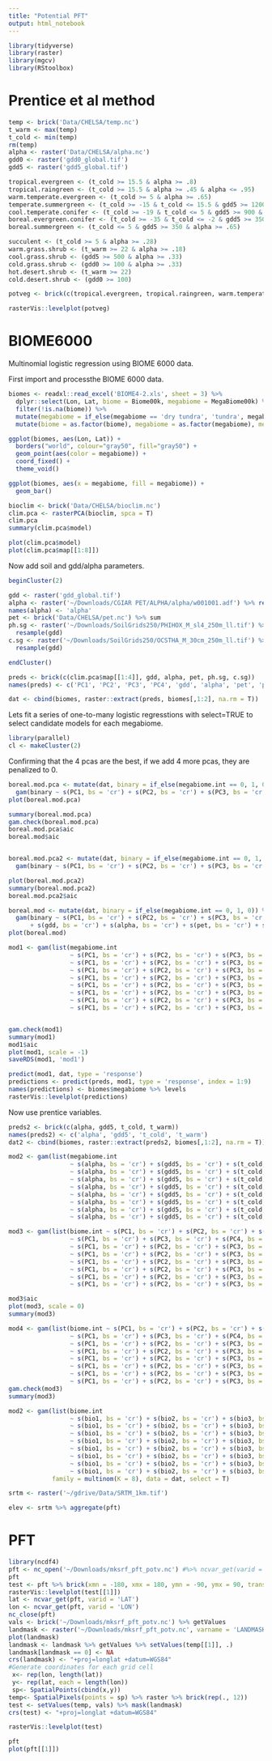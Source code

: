 ```yaml
---
title: "Potential PFT"
output: html_notebook
---
```


```r
library(tidyverse)
library(raster)
library(mgcv)
library(RStoolbox)
```

# Prentice et al method


```r
temp <- brick('Data/CHELSA/temp.nc')
t_warm <- max(temp)
t_cold <- min(temp)
rm(temp)
alpha <- raster('Data/CHELSA/alpha.nc')
gdd0 <- raster('gdd0_global.tif')
gdd5 <- raster('gdd5_global.tif')
```


```r
tropical.evergreen <- (t_cold >= 15.5 & alpha >= .8)
tropical.raingreen <- (t_cold >= 15.5 & alpha >= .45 & alpha <= .95)
warm.temperate.evergreen <- (t_cold >= 5 & alpha >= .65)
temperate.summergreen <- (t_cold >= -15 & t_cold <= 15.5 & gdd5 >= 1200 & alpha >= .65)
cool.temperate.conifer <- (t_cold >= -19 & t_cold <= 5 & gdd5 >= 900 & alpha >= .65)
boreal.evergreen.conifer <- (t_cold >= -35 & t_cold <= -2 & gdd5 >= 350 & alpha >= .75)
boreal.summergreen <- (t_cold <= 5 & gdd5 >= 350 & alpha >= .65)

succulent <- (t_cold >= 5 & alpha >= .28)
warm.grass.shrub <- (t_warm >= 22 & alpha >= .18)
cool.grass.shrub <- (gdd5 >= 500 & alpha >= .33)
cold.grass.shrub <- (gdd0 >= 100 & alpha >= .33)
hot.desert.shrub <- (t_warm >= 22)
cold.desert.shrub <- (gdd0 >= 100)
```

```r
potveg <- brick(c(tropical.evergreen, tropical.raingreen, warm.temperate.evergreen, temperate.summergreen, cool.temperate.conifer, boreal.evergreen.conifer, boreal.summergreen, succulent, warm.grass.shrub, cool.grass.shrub, cold.grass.shrub, hot.desert.shrub, cold.desert.shrub))

rasterVis::levelplot(potveg)
```


# BIOME6000

Multinomial logistic regression using BIOME 6000 data.

First import and processthe BIOME 6000 data.
```r
biomes <- readxl::read_excel('BIOME4-2.xls', sheet = 3) %>% 
  dplyr::select(Lon, Lat, biome = Biome00k, megabiome = MegaBiome00k) %>%
  filter(!is.na(biome)) %>%
  mutate(megabiome = if_else(megabiome == 'dry tundra', 'tundra', megabiome)) %>%
  mutate(biome = as.factor(biome), megabiome = as.factor(megabiome), megabiome.int = as.numeric(megabiome) - 1)

ggplot(biomes, aes(Lon, Lat)) +
  borders("world", colour="gray50", fill="gray50") +
  geom_point(aes(color = megabiome)) +
  coord_fixed() +
  theme_void()

ggplot(biomes, aes(x = megabiome, fill = megabiome)) +
  geom_bar()
```

```r
bioclim <- brick('Data/CHELSA/bioclim.nc')
clim.pca <- rasterPCA(bioclim, spca = T)
clim.pca
summary(clim.pca$model)

plot(clim.pca$model)
plot(clim.pca$map[[1:8]])
```

Now add soil and gdd/alpha parameters.
```r
beginCluster(2)

gdd <- raster('gdd_global.tif')
alpha <- raster('~/Downloads/CGIAR PET/ALPHA/alpha/w001001.adf') %>% resample(gdd)
names(alpha) <- 'alpha'
pet <- brick('Data/CHELSA/pet.nc') %>% sum
ph.sg <- raster('~/Downloads/SoilGrids250/PHIHOX_M_sl4_250m_ll.tif') %>%
  resample(gdd)
c.sg <- raster('~/Downloads/SoilGrids250/OCSTHA_M_30cm_250m_ll.tif') %>%
  resample(gdd)

endCluster()
```

```r
preds <- brick(c(clim.pca$map[[1:4]], gdd, alpha, pet, ph.sg, c.sg))
names(preds) <- c('PC1', 'PC2', 'PC3', 'PC4', 'gdd', 'alpha', 'pet', 'ph', 'carbon')

dat <- cbind(biomes, raster::extract(preds, biomes[,1:2], na.rm = T))
```

Lets fit a series of one-to-many logistic regresstions with select=TRUE to select candidate models for each megabiome.
```r
library(parallel)
cl <- makeCluster(2)


```


Confirming that the 4 pcas are the best, if we add 4 more pcas, they are penalized to 0.
```r
boreal.mod.pca <- mutate(dat, binary = if_else(megabiome.int == 0, 1, 0)) %>%
  gam(binary ~ s(PC1, bs = 'cr') + s(PC2, bs = 'cr') + s(PC3, bs = 'cr') + s(PC4, bs = 'cr'), data = ., method = 'REML', select = T, family = binomial, cluster = cl)
plot(boreal.mod.pca)

summary(boreal.mod.pca)
gam.check(boreal.mod.pca)
boreal.mod.pca$aic
boreal.mod$aic


boreal.mod.pca2 <- mutate(dat, binary = if_else(megabiome.int == 0, 1, 0)) %>%
  gam(binary ~ s(PC1, bs = 'cr') + s(PC2, bs = 'cr') + s(PC3, bs = 'cr') + s(PC4, bs = 'cr') + s(PC5, bs = 'cr') + s(PC6, bs = 'cr') + s(PC7, bs = 'cr') + s(PC8, bs = 'cr'), data = ., method = 'REML', select = T, family = binomial, cluster = cl)

plot(boreal.mod.pca2)
summary(boreal.mod.pca2)
boreal.mod.pca2$aic
```

```r
boreal.mod <- mutate(dat, binary = if_else(megabiome.int == 0, 1, 0)) %>%
  gam(binary ~ s(PC1, bs = 'cr') + s(PC2, bs = 'cr') + s(PC3, bs = 'cr') + s(PC4, bs = 'cr')
      + s(gdd, bs = 'cr') + s(alpha, bs = 'cr') + s(pet, bs = 'cr') + s(ph, bs = 'cr') + s(carbon, bs = 'cr'), data = ., method = 'REML', select = T, family = binomial, cluster = cl)
plot(boreal.mod)
```


```r
mod1 <- gam(list(megabiome.int 
                 ~ s(PC1, bs = 'cr') + s(PC2, bs = 'cr') + s(PC3, bs = 'cr') + s(PC4, bs = 'cr'),
                 ~ s(PC1, bs = 'cr') + s(PC2, bs = 'cr') + s(PC3, bs = 'cr') + s(PC4, bs = 'cr'),
                 ~ s(PC1, bs = 'cr') + s(PC2, bs = 'cr') + s(PC3, bs = 'cr') + s(PC4, bs = 'cr'),
                 ~ s(PC1, bs = 'cr') + s(PC2, bs = 'cr') + s(PC3, bs = 'cr') + s(PC4, bs = 'cr'),
                 ~ s(PC1, bs = 'cr') + s(PC2, bs = 'cr') + s(PC3, bs = 'cr') + s(PC4, bs = 'cr'),
                 ~ s(PC1, bs = 'cr') + s(PC2, bs = 'cr') + s(PC3, bs = 'cr') + s(PC4, bs = 'cr'),
                 ~ s(PC1, bs = 'cr') + s(PC2, bs = 'cr') + s(PC3, bs = 'cr') + s(PC4, bs = 'cr'),
                 ~ s(PC1, bs = 'cr') + s(PC2, bs = 'cr') + s(PC3, bs = 'cr') + s(PC4, bs = 'cr')), family = multinom(K = 8), method = 'REML', select = T, data = dat, optimizer = 'perf')


gam.check(mod1)
summary(mod1)
mod1$aic
plot(mod1, scale = -1)
saveRDS(mod1, 'mod1')

predict(mod1, dat, type = 'response')
predictions <- predict(preds, mod1, type = 'response', index = 1:9)
names(predictions) <- biomes$megabiome %>% levels
rasterVis::levelplot(predictions)
```


Now use prentice variables.
```r
preds2 <- brick(c(alpha, gdd5, t_cold, t_warm))
names(preds2) <- c('alpha', 'gdd5', 't_cold', 't_warm')
dat2 <- cbind(biomes, raster::extract(preds2, biomes[,1:2], na.rm = T))

mod2 <- gam(list(megabiome.int 
                 ~ s(alpha, bs = 'cr') + s(gdd5, bs = 'cr') + s(t_cold, bs = 'cr') + s(t_warm, bs = 'cr'),
                 ~ s(alpha, bs = 'cr') + s(gdd5, bs = 'cr') + s(t_cold, bs = 'cr') + s(t_warm, bs = 'cr'),
                 ~ s(alpha, bs = 'cr') + s(gdd5, bs = 'cr') + s(t_cold, bs = 'cr') + s(t_warm, bs = 'cr'),
                 ~ s(alpha, bs = 'cr') + s(gdd5, bs = 'cr') + s(t_cold, bs = 'cr') + s(t_warm, bs = 'cr'),
                 ~ s(alpha, bs = 'cr') + s(gdd5, bs = 'cr') + s(t_cold, bs = 'cr') + s(t_warm, bs = 'cr'),
                 ~ s(alpha, bs = 'cr') + s(gdd5, bs = 'cr') + s(t_cold, bs = 'cr') + s(t_warm, bs = 'cr'),
                 ~ s(alpha, bs = 'cr') + s(gdd5, bs = 'cr') + s(t_cold, bs = 'cr') + s(t_warm, bs = 'cr'),
                 ~ s(alpha, bs = 'cr') + s(gdd5, bs = 'cr') + s(t_cold, bs = 'cr') + s(t_warm, bs = 'cr')), family = multinom(K = 8), method = 'REML', select = F, data = dat2, optimizer = 'perf')

```



```r
mod3 <- gam(list(biome.int ~ s(PC1, bs = 'cr') + s(PC2, bs = 'cr') + s(PC3, bs = 'cr') + s(PC4, bs = 'cr') + s(Lon, Lat, bs = 'sos', k = 100),
                 ~ s(PC1, bs = 'cr') + s(PC3, bs = 'cr') + s(PC4, bs = 'cr') + s(Lon, Lat, bs = 'sos', k = 100),
                 ~ s(PC1, bs = 'cr') + s(PC2, bs = 'cr') + s(PC3, bs = 'cr') + s(PC4, bs = 'cr') + s(Lon, Lat, bs = 'sos', k = 100),
                 ~ s(PC1, bs = 'cr') + s(PC2, bs = 'cr') + s(PC3, bs = 'cr') + s(PC4, bs = 'cr') + s(Lon, Lat, bs = 'sos', k = 100),
                 ~ s(PC1, bs = 'cr') + s(PC2, bs = 'cr') + s(PC3, bs = 'cr') + s(PC4, bs = 'cr') + s(Lon, Lat, bs = 'sos', k = 100),
                 ~ s(PC1, bs = 'cr') + s(PC2, bs = 'cr') + s(PC3, bs = 'cr') + s(Lon, Lat, bs = 'sos', k = 100),
                 ~ s(PC1, bs = 'cr') + s(PC2, bs = 'cr') + s(PC3, bs = 'cr') + s(PC4, bs = 'cr') + s(Lon, Lat, bs = 'sos', k = 100),
                 ~ s(PC1, bs = 'cr') + s(PC2, bs = 'cr') + s(PC3, bs = 'cr') + s(PC4, bs = 'cr') + s(Lon, Lat, bs = 'sos', k = 100)), family = multinom(K = 8), method = 'REML', control = list(nthreads = 4), optimizer = 'perf', data = dat2)

mod3$aic
plot(mod3, scale = 0)
summary(mod3)
```
```r
mod4 <- gam(list(biome.int ~ s(PC1, bs = 'cr') + s(PC2, bs = 'cr') + s(PC3, bs = 'cr') + s(PC4, bs = 'cr'),
                 ~ s(PC1, bs = 'cr') + s(PC3, bs = 'cr') + s(PC4, bs = 'cr'),
                 ~ s(PC1, bs = 'cr') + s(PC2, bs = 'cr') + s(PC3, bs = 'cr'),
                 ~ s(PC1, bs = 'cr') + s(PC2, bs = 'cr') + s(PC3, bs = 'cr'),
                 ~ s(PC1, bs = 'cr') + s(PC2, bs = 'cr') + s(PC3, bs = 'cr'),
                 ~ s(PC1, bs = 'cr') + s(PC2, bs = 'cr') + s(PC3, bs = 'cr'),
                 ~ s(PC1, bs = 'cr') + s(PC2, bs = 'cr') + s(PC3, bs = 'cr'),
                 ~ s(PC1, bs = 'cr') + s(PC2, bs = 'cr') + s(PC3, bs = 'cr') + s(PC4, bs = 'cr')), family = multinom(K = 8), method = 'REML', control = list(nthreads = 4), optimizer = 'perf', data = dat2)
gam.check(mod3)
summary(mod3)
```

```r
mod2 <- gam(list(biome.int 
                 ~ s(bio1, bs = 'cr') + s(bio2, bs = 'cr') + s(bio3, bs = 'cr') + s(bio4, bs = 'cr') + s(bio5, bs = 'cr') + s(bio6, bs = 'cr') + s(bio7, bs = 'cr') + s(bio8, bs = 'cr') + s(bio9, bs = 'cr') + s(bio10, bs = 'cr') + s(bio11, bs = 'cr') + s(bio12, bs = 'cr') + s(bio13, bs = 'cr') + s(bio14, bs = 'cr') + s(bio15, bs = 'cr') + s(bio16, bs = 'cr') + s(bio17, bs = 'cr') + s(bio18, bs = 'cr') + s(bio19, bs = 'cr'),
                 ~ s(bio1, bs = 'cr') + s(bio2, bs = 'cr') + s(bio3, bs = 'cr') + s(bio4, bs = 'cr') + s(bio5, bs = 'cr') + s(bio6, bs = 'cr') + s(bio7, bs = 'cr') + s(bio8, bs = 'cr') + s(bio9, bs = 'cr') + s(bio10, bs = 'cr') + s(bio11, bs = 'cr') + s(bio12, bs = 'cr') + s(bio13, bs = 'cr') + s(bio14, bs = 'cr') + s(bio15, bs = 'cr') + s(bio16, bs = 'cr') + s(bio17, bs = 'cr') + s(bio18, bs = 'cr') + s(bio19, bs = 'cr'),
                 ~ s(bio1, bs = 'cr') + s(bio2, bs = 'cr') + s(bio3, bs = 'cr') + s(bio4, bs = 'cr') + s(bio5, bs = 'cr') + s(bio6, bs = 'cr') + s(bio7, bs = 'cr') + s(bio8, bs = 'cr') + s(bio9, bs = 'cr') + s(bio10, bs = 'cr') + s(bio11, bs = 'cr') + s(bio12, bs = 'cr') + s(bio13, bs = 'cr') + s(bio14, bs = 'cr') + s(bio15, bs = 'cr') + s(bio16, bs = 'cr') + s(bio17, bs = 'cr') + s(bio18, bs = 'cr') + s(bio19, bs = 'cr'),
                 ~ s(bio1, bs = 'cr') + s(bio2, bs = 'cr') + s(bio3, bs = 'cr') + s(bio4, bs = 'cr') + s(bio5, bs = 'cr') + s(bio6, bs = 'cr') + s(bio7, bs = 'cr') + s(bio8, bs = 'cr') + s(bio9, bs = 'cr') + s(bio10, bs = 'cr') + s(bio11, bs = 'cr') + s(bio12, bs = 'cr') + s(bio13, bs = 'cr') + s(bio14, bs = 'cr') + s(bio15, bs = 'cr') + s(bio16, bs = 'cr') + s(bio17, bs = 'cr') + s(bio18, bs = 'cr') + s(bio19, bs = 'cr'),
                 ~ s(bio1, bs = 'cr') + s(bio2, bs = 'cr') + s(bio3, bs = 'cr') + s(bio4, bs = 'cr') + s(bio5, bs = 'cr') + s(bio6, bs = 'cr') + s(bio7, bs = 'cr') + s(bio8, bs = 'cr') + s(bio9, bs = 'cr') + s(bio10, bs = 'cr') + s(bio11, bs = 'cr') + s(bio12, bs = 'cr') + s(bio13, bs = 'cr') + s(bio14, bs = 'cr') + s(bio15, bs = 'cr') + s(bio16, bs = 'cr') + s(bio17, bs = 'cr') + s(bio18, bs = 'cr') + s(bio19, bs = 'cr'),
                 ~ s(bio1, bs = 'cr') + s(bio2, bs = 'cr') + s(bio3, bs = 'cr') + s(bio4, bs = 'cr') + s(bio5, bs = 'cr') + s(bio6, bs = 'cr') + s(bio7, bs = 'cr') + s(bio8, bs = 'cr') + s(bio9, bs = 'cr') + s(bio10, bs = 'cr') + s(bio11, bs = 'cr') + s(bio12, bs = 'cr') + s(bio13, bs = 'cr') + s(bio14, bs = 'cr') + s(bio15, bs = 'cr') + s(bio16, bs = 'cr') + s(bio17, bs = 'cr') + s(bio18, bs = 'cr') + s(bio19, bs = 'cr'),
                 ~ s(bio1, bs = 'cr') + s(bio2, bs = 'cr') + s(bio3, bs = 'cr') + s(bio4, bs = 'cr') + s(bio5, bs = 'cr') + s(bio6, bs = 'cr') + s(bio7, bs = 'cr') + s(bio8, bs = 'cr') + s(bio9, bs = 'cr') + s(bio10, bs = 'cr') + s(bio11, bs = 'cr') + s(bio12, bs = 'cr') + s(bio13, bs = 'cr') + s(bio14, bs = 'cr') + s(bio15, bs = 'cr') + s(bio16, bs = 'cr') + s(bio17, bs = 'cr') + s(bio18, bs = 'cr') + s(bio19, bs = 'cr'),
                 ~ s(bio1, bs = 'cr') + s(bio2, bs = 'cr') + s(bio3, bs = 'cr') + s(bio4, bs = 'cr') + s(bio5, bs = 'cr') + s(bio6, bs = 'cr') + s(bio7, bs = 'cr') + s(bio8, bs = 'cr') + s(bio9, bs = 'cr') + s(bio10, bs = 'cr') + s(bio11, bs = 'cr') + s(bio12, bs = 'cr') + s(bio13, bs = 'cr') + s(bio14, bs = 'cr') + s(bio15, bs = 'cr') + s(bio16, bs = 'cr') + s(bio17, bs = 'cr') + s(bio18, bs = 'cr') + s(bio19, bs = 'cr')), 
            family = multinom(K = 8), data = dat, select = T)
```

```r
srtm <- raster('~/gdrive/Data/SRTM_1km.tif')

elev <- srtm %>% aggregate(pft)
```

# PFT
```r
library(ncdf4)
pft <- nc_open('~/Downloads/mksrf_pft_potv.nc') #%>% ncvar_get(varid = 'PCT_PFT')
pft
test <- pft %>% brick(xmn = -180, xmx = 180, ymn = -90, ymx = 90, transpose = F)
rasterVis::levelplot(test[[1]])
lat <- ncvar_get(pft, varid = 'LAT')
lon <- ncvar_get(pft, varid = 'LON')
nc_close(pft)
vals <- brick('~/Downloads/mksrf_pft_potv.nc') %>% getValues
landmask <- raster('~/Downloads/mksrf_pft_potv.nc', varname = 'LANDMASK') 
plot(landmask)
landmask <- landmask %>% getValues %>% setValues(temp[[1]], .)
landmask[landmask == 0] <- NA
crs(landmask) <- "+proj=longlat +datum=WGS84"
#Generate coordinates for each grid cell
 x<- rep(lon, length(lat))
 y<- rep(lat, each = length(lon))
 sp<- SpatialPoints(cbind(x,y))
temp<- SpatialPixels(points = sp) %>% raster %>% brick(rep(., 12))
test <- setValues(temp, vals) %>% mask(landmask)
crs(test) <- "+proj=longlat +datum=WGS84" 

rasterVis::levelplot(test)

pft
plot(pft[[1]])
```